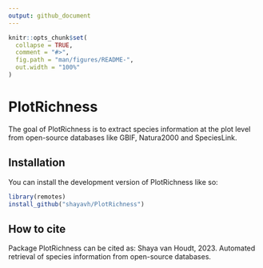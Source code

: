 ```yaml
---
output: github_document
---
```


<!-- README.md is generated from README.Rmd. Please edit that file -->

```r
knitr::opts_chunk$set(
  collapse = TRUE,
  comment = "#>",
  fig.path = "man/figures/README-",
  out.width = "100%"
)
```

# PlotRichness

<!-- badges: start -->
<!-- badges: end -->

The goal of PlotRichness is to extract species information at the plot level from 
open-source databases like GBIF, Natura2000 and SpeciesLink.

## Installation

You can install the development version of PlotRichness like so:

``` r
library(remotes)
install_github("shayavh/PlotRichness")
```

## How to cite
Package PlotRichness can be cited as: Shaya van Houdt, 2023. Automated retrieval of species information from open-source databases. 




